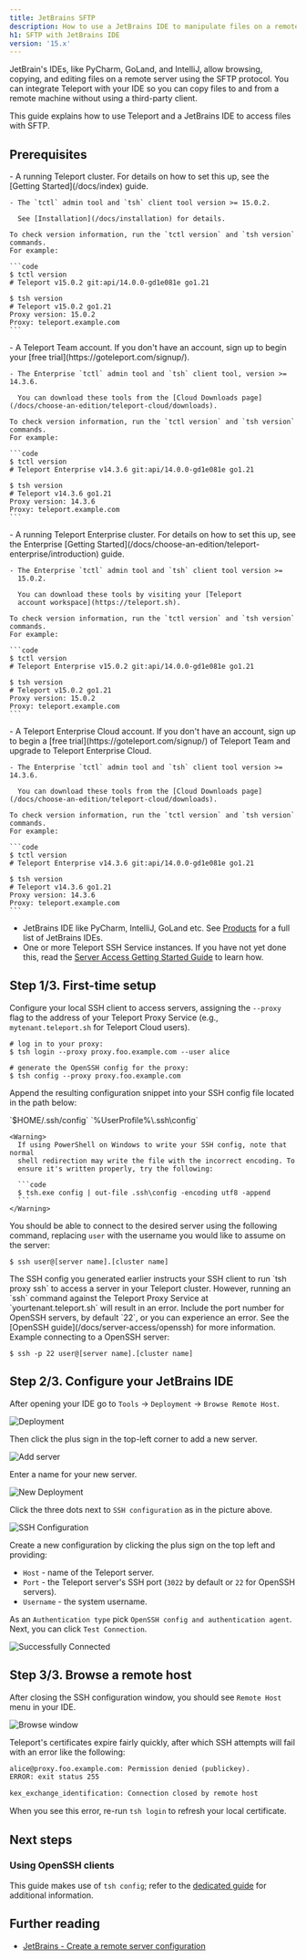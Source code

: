 ```yaml
---
title: JetBrains SFTP
description: How to use a JetBrains IDE to manipulate files on a remote host with Teleport
h1: SFTP with JetBrains IDE
version: '15.x'
---
```


JetBrain's IDEs, like PyCharm, GoLand, and IntelliJ, allow browsing, copying, and editing files on a remote server
using the SFTP protocol. You can integrate Teleport with your IDE so you can copy files to and from a remote
machine without using a third-party client.

This guide explains how to use Teleport and a JetBrains IDE to access files with SFTP.

## Prerequisites

<Tabs>
  <Tab title="Teleport Community Edition">
    - A running Teleport cluster. For details on how to set this up, see the
      [Getting Started](/docs/index) guide.

    - The `tctl` admin tool and `tsh` client tool version >= 15.0.2.

      See [Installation](/docs/installation) for details.

    To check version information, run the `tctl version` and `tsh version` commands.
    For example:

    ```code
    $ tctl version
    # Teleport v15.0.2 git:api/14.0.0-gd1e081e go1.21
      
    $ tsh version
    # Teleport v15.0.2 go1.21
    Proxy version: 15.0.2
    Proxy: teleport.example.com
    ```
  </Tab>

  <Tab title="Teleport Team">
    - A Teleport Team account. If you don't have an account, sign
      up to begin your [free trial](https://goteleport.com/signup/).

    - The Enterprise `tctl` admin tool and `tsh` client tool, version >= 14.3.6.

      You can download these tools from the [Cloud Downloads page](/docs/choose-an-edition/teleport-cloud/downloads).

    To check version information, run the `tctl version` and `tsh version` commands.
    For example:

    ```code
    $ tctl version
    # Teleport Enterprise v14.3.6 git:api/14.0.0-gd1e081e go1.21
      
    $ tsh version
    # Teleport v14.3.6 go1.21
    Proxy version: 14.3.6
    Proxy: teleport.example.com
    ```
  </Tab>

  <Tab title="Teleport Enterprise">
    - A running Teleport Enterprise cluster. For details on how to set this up, see the Enterprise
      [Getting Started](/docs/choose-an-edition/teleport-enterprise/introduction) guide.

    - The Enterprise `tctl` admin tool and `tsh` client tool version >=
      15.0.2.

      You can download these tools by visiting your [Teleport
      account workspace](https://teleport.sh).

    To check version information, run the `tctl version` and `tsh version` commands.
    For example:

    ```code
    $ tctl version
    # Teleport Enterprise v15.0.2 git:api/14.0.0-gd1e081e go1.21
      
    $ tsh version
    # Teleport v15.0.2 go1.21
    Proxy version: 15.0.2
    Proxy: teleport.example.com
    ```
  </Tab>

  <Tab title="Teleport Enterprise Cloud">
    - A Teleport Enterprise Cloud account. If you don't have an account,
      sign up to begin a [free trial](https://goteleport.com/signup/)  of Teleport Team
      and upgrade to Teleport Enterprise Cloud.

    - The Enterprise `tctl` admin tool and `tsh` client tool version >= 14.3.6.

      You can download these tools from the [Cloud Downloads page](/docs/choose-an-edition/teleport-cloud/downloads).

    To check version information, run the `tctl version` and `tsh version` commands.
    For example:

    ```code
    $ tctl version
    # Teleport Enterprise v14.3.6 git:api/14.0.0-gd1e081e go1.21
      
    $ tsh version
    # Teleport v14.3.6 go1.21
    Proxy version: 14.3.6
    Proxy: teleport.example.com
    ```
  </Tab>
</Tabs>

- JetBrains IDE like PyCharm, IntelliJ, GoLand etc. See [Products](https://www.jetbrains.com/products/#type=ide) for a full list of JetBrains IDEs.
- One or more Teleport SSH Service instances. If you have not yet done this,
  read the [Server Access Getting Started Guide](/docs/server-access/getting-started) to
  learn how.

## Step 1/3. First-time setup

Configure your local SSH client to access servers, assigning the `--proxy` flag to the address of your Teleport Proxy Service (e.g., `mytenant.teleport.sh` for Teleport Cloud users).

```code
# log in to your proxy:
$ tsh login --proxy proxy.foo.example.com --user alice

# generate the OpenSSH config for the proxy:
$ tsh config --proxy proxy.foo.example.com
```

Append the resulting configuration snippet into your SSH config file located
in the path below:

<Tabs>
  <Tab title="Linux/MacOS">
    `$HOME/.ssh/config`
  </Tab>

  <Tab title="Windows">
    `%UserProfile%\.ssh\config`

    <Warning>
      If using PowerShell on Windows to write your SSH config, note that normal
      shell redirection may write the file with the incorrect encoding. To
      ensure it's written properly, try the following:

      ```code
      $ tsh.exe config | out-file .ssh\config -encoding utf8 -append
      ```
    </Warning>
  </Tab>
</Tabs>

You should be able to connect to the desired server using the following command, replacing `user` with the username you would like to assume on the server:

```code
$ ssh user@[server name].[cluster name]
```

<Accordion title="Teleport Cloud">
  The SSH config you generated earlier instructs your SSH client to run `tsh proxy ssh` to access a server in your Teleport cluster.
  However, running an `ssh` command against the Teleport Proxy Service at `yourtenant.teleport.sh` will result in an error.
</Accordion>

<Note>
  Include the port number for OpenSSH servers, by default `22`, or you can experience an error.
  See the [OpenSSH guide](/docs/server-access/openssh) for more information.
  Example connecting to a OpenSSH server:

  ```code
  $ ssh -p 22 user@[server name].[cluster name]
  ```
</Note>

## Step 2/3. Configure your JetBrains IDE

After opening your IDE go to `Tools` -> `Deployment` -> `Browse Remote Host`.

![Deployment](/assets/deployment-main-a63981a723.png)

Then click the plus sign in the top-left corner to add a new server.

![Add server](/assets/add-server-82ca91b23e.png)

Enter a name for your new server.

![New Deployment](/assets/deployment-added-4c0b48874b.png)

Click the three dots next to `SSH configuration` as in the picture above.

![SSH Configuration](/assets/ssh-configurations-3e735e8866.png)

Create a new configuration by clicking the plus sign on the top left and providing:

- `Host` - name of the Teleport server.
- `Port` - the Teleport server's SSH port (`3022` by default or `22` for OpenSSH servers).
- `Username` - the system username.

As an `Authentication type` pick `OpenSSH config and authentication agent`.
Next, you can click `Test Connection`.

![Successfully Connected](/assets/successfully-connected-24e8ad5c7f.png)

## Step 3/3. Browse a remote host

After closing the SSH configuration window, you should see `Remote Host` menu in your IDE.

![Browse window](/assets/browse-window-62512e223d.png)

<Note>
  Teleport's certificates expire fairly quickly, after which SSH
  attempts will fail with an error like the following:

  ```txt
  alice@proxy.foo.example.com: Permission denied (publickey).
  ERROR: exit status 255

  kex_exchange_identification: Connection closed by remote host
  ```

  When you see this error, re-run `tsh login` to refresh your local certificate.
</Note>

## Next steps

### Using OpenSSH clients

This guide makes use of `tsh config`; refer to the
[dedicated guide](/docs/server-access/openssh) for additional information.

## Further reading

- [JetBrains - Create a remote server configuration](https://www.jetbrains.com/help/idea/creating-a-remote-server-configuration.html#overload)
